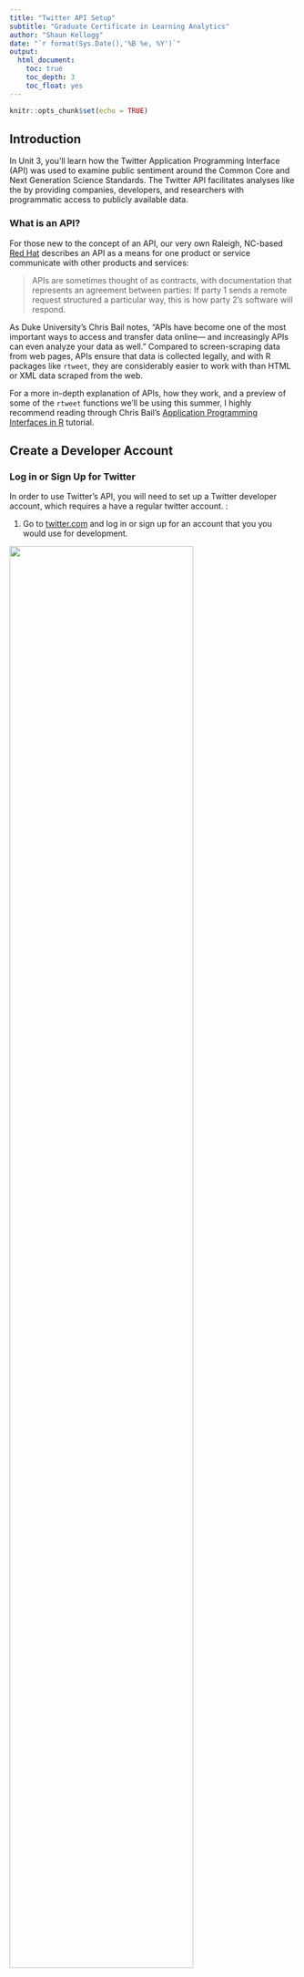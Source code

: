 ```yaml
---
title: "Twitter API Setup" 
subtitle: "Graduate Certificate in Learning Analytics"
author: "Shaun Kellogg"
date: "`r format(Sys.Date(),'%B %e, %Y')`"
output:
  html_document:
    toc: true
    toc_depth: 3
    toc_float: yes
---
```


```r
knitr::opts_chunk$set(echo = TRUE)
```

## Introduction

In Unit 3, you'll learn how the Twitter Application Programming Interface (API) was used to examine public sentiment around the Common Core and Next Generation Science Standards. The Twitter API facilitates analyses like the by providing companies, developers, and researchers with programmatic access to publicly available data.

### What is an API?

For those new to the concept of an API, our very own Raleigh, NC-based [Red Hat](https://www.redhat.com/en/topics/api/what-are-application-programming-interfaces) describes an API as a means for one product or service communicate with other products and services:

> APIs are sometimes thought of as contracts, with documentation that represents an agreement between parties: If party 1 sends a remote request structured a particular way, this is how party 2's software will respond.

As Duke University's Chris Bail notes, "APIs have become one of the most important ways to access and transfer data online--- and increasingly APIs can even analyze your data as well." Compared to screen-scraping data from web pages, APIs ensure that data is collected legally, and with R packages like `rtweet`, they are considerably easier to work with than HTML or XML data scraped from the web.

For a more in-depth explanation of APIs, how they work, and a preview of some of the `rtweet` functions we'll be using this summer, I highly recommend reading through Chris Bail's [Application Programming Interfaces in R](https://sicss.io/2020/materials/day2-digital-trace-data/apis/rmarkdown/Application_Programming_interfaces.html) tutorial.

## Create a Developer Account

### Log in or Sign Up for Twitter

In order to use Twitter's API, you will need to set up a Twitter developer account, which requires a have a regular twitter account. :

1.  Go to [twitter.com](https://twitter.com/) and log in or sign up for an account that you you would use for development.

![](img/twitter-join.png){width="80%"}

### Sign-Up for a Standard Developer Account

2.  Sign up for access to the Twitter API by going to [developers.twitter.com](https://developer.twitter.com/en/apply-for-access) and clicking on the "Sign up" link.

![](img/twitter-apply.png){width="80%"}

3.  On the next page, click the `Apply for a developer account` button.

![](img/twitter-developer.png){width="80%"}

4.  Next, you'll be asked to confirm and provide some developer information, including a developer account #UseCase.

    -   For this course, **I recommend selecting `Student` as your use case and indicating "No" to facilitate approval.**

![](img/twitter-student.png){width="80%"}

-   Later in this guide, you will also apply for [Elevated Access](https://developer.twitter.com/en/docs/twitter-api/getting-started/about-twitter-api), which we will need to make use of the [`rtweet` package](https://github.com/ropensci/rtweet#rtweet-) for retrieving data through the Twitter API in R. And should you determine after the course that you would like to use the Twitter API for your own research, I highly recommend applying for an [Academic Research](https://developer.twitter.com/en/solutions/academic-research) account which provides an even greater level of access to data.

5.  Click the `Let's do this` button to submit a standard application.

6.  Next, you'll be prompted to Accept the Terms and Conditions of developer agreement. Check the box and click submit.

![](img/twitter-agreement.png){width="80%"}

7.  Verify your email.

![](img/twitter-verify.png){width="80%"}

8.  Congrats, you just become a become an official Twitter Developer!! Next, you be prompted to create and name your first "app." We won't actually be creating an app, but we will need the credentials twitter will provide next for using the Twitter API to request data.

<!-- -->

    -   In the prompt provide, give you app any name you like.

![](img/twitter-app.png){width="80%"}

9.  Next you will be provided with the "keys" to your app. Copy these and store them in a safe place. Your keys are what you use to authenticate yourself when making data requests using the Twitter API.

![](img/twitter-keys.png){width="80%"}

10. Finally, you be prompted one more time save you keys.

![](img/twitter-keys2.png){width="80%"}

### Apply for an Elevated Developer Account

R packages such as [`rtweet`](https://github.com/ropensci/rtweet#rtweet-) and [`academictwitteR`](https://github.com/cjbarrie/academictwitteR#academictwitter-) that make use the Twitter API v2, which requires an [Elevated Access](https://developer.twitter.com/en/docs/twitter-api/getting-started/about-twitter-api) or [Academic Research](https://developer.twitter.com/en/solutions/academic-research) account. For this course, an Elevated account will be sufficient. Complete the following steps to apply:

1.  On left navigation bar in the developer portal, click the Products menu dropdown, select Twitter API v2, then navigate to the Elevated account tab and click "Apply."

![](img/twitter-elevated.png){width="80%"}

2.  Next you'll be prompted to provide some basic information about yourself. Provide it and click "Next."

![](img/twitter-basic.png){width="80%"}

2.  Next, you'll be asked to describe you plan to use the Twitter API. Guidance is provided below and after completing, click "Next."

![](img/twitter-use.png){width="80%"}

Below are some suggestions for answering each of the questions you'll be asked:

-   In English, please describe how you plan to use Twitter data and/or APIs. The more detailed the response, the easier it is to review and approve.

    -   I will be using twitter data as part of the ECI 589 Social Network Analysis and Education course, part of the Graduate Certificate in Learning Analytics program at North Carolina State University. I will be using the Twitter API for instructional purposes and will be collecting and analyze data related to tweets containing hashtags specific to education topics such as #CommonCore, as well as tweets by educational leaders in various fields.

-   Are you planning to analyze Twitter data?

    -   Select "Yes."
    -   Analyses will focus on the social networks of users and surrounding specific hashtags and include interactions such as mentions and replies. Analysis will consists of creating sociograms to highligh key network measures such as desnity, degress, and reciprocity.

-   Will your app use Tweet, Retweet, Like, Follow, or Direct Message functionality? Please describe your planned use of these features.

    -   Select "No."

-   Do you plan to display Tweets or aggregate data about Twitter content outside Twitter? Please describe how and where Tweets and/or data about Twitter content will be displayed outside of Twitter.

    -   Select "Yes."
    -   Analysis of Twitter data described above will be incorporated into informal data reports and assignments and shared with other students and the instructor through the course's private Learning Management System.

-   Will your product, service, or analysis make Twitter content or derived information available to a government entity?

    -   Select "No."

4.  Next, review your application and make sure the information is correct.

![](img/twitter-review.png){width="80%"}

4.  Finally, read through the Developer Agreement, accept the terms, and submit.

    -   You may be asked follow up questions in an email so I recommend printing to PDF or taking a screenshot of your application so you can review the responses you submitted.

    ![](img/twitter-terms.png){width="80%"}

5.  Wait for an email from Twitter that should arrive in the next few days that either:

    -   Approves your developer application
    -   Rejects your application
    -   Provide additional information before approval.

6.  Once your application is approved you can now using the Twitter API. and proceed to the following section!

## Create a Twitter App

Before you can begin pulling tweets into R, you'll first need to create a Twitter App in your developer account. This section is borrowed largely from the `rtweet` package by Michael Kearney, and requires that you have set up a Twitter developer account.

Follow the steps below to set up your app:

1.  Navigate to [developer.twitter.com/en/apps](https://developer.twitter.com/en/apps/), click the blue button that says, "+ Add App."

![](img/twitter-add.png){width="80%"}

2.  Then click "Create a new App."

![](img/twitter-create.png){width="80%"}

3.  Indicated that your app will be used for "Production."

![](img/twitter-environment.png){width="80%"}

4.  Give your app a name.

![](img/twitter-name.png){width="80%"}

5.  Copy and save your keys and token and then click on "App Settings."

![](img/twitter-tokens.png){width="80%"}

6.  Under you app settings, you can view the details of your app. Click on the "Keys and tokens" tab.

![](img/twitter-settings.png){width="80%"}

7.  Next, click "Generate" to get you Access Token and Secret, which you will also need for pulling data from R.

![](img/twitter-generate.png){width="80%"}

8.  Finally, copy and save your Access Token and Secret to the same place you save your other keys and bearer token.

![](img/twitter-copy.png){width="80%"}

Congratulations!! You've completed your Twitter Developer set up and are ready to explore pulling data using the Twitter API in Unit 3!
